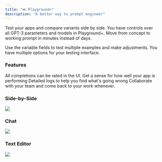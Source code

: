 ```yaml
---
title: "⏯️ Playground+"
description: "A better way to prompt engineer"
---
```


Test your apps and compare variants side by side. You have controls over all
GPT-3 parameters and models in Playground+. Move from concept to working prompt
in minutes instead of days.

Use the variable fields to test multiple examples and make adjustments. You have
multiple options for your testing interface.

### Features

<AccordionGroup>

<Accordion title="Human Feedback">
  All completions can be rated in the UI. Get a sense for how well your app is
  performing
</Accordion>

<Accordion title="Logs">
  Detailed logs to help you find what's going wrong
</Accordion>

<Accordion title="Shared Sessions">
  Collaborate with your team and come back to your work whenever.
</Accordion>

</AccordionGroup>

### Side-by-Side

<Frame caption="Test apps side-by-side and run multiple examples simultaneously">
  <img src="/images/side-by-side.png" />
</Frame>

### Chat

<Frame caption="Test Chat GPT Applications">
  <img src="/images/chat.png" />
</Frame>

### Text Editor

<Frame caption="Blank text editor">
  <img src="/images/text-editor.png" />
</Frame>
